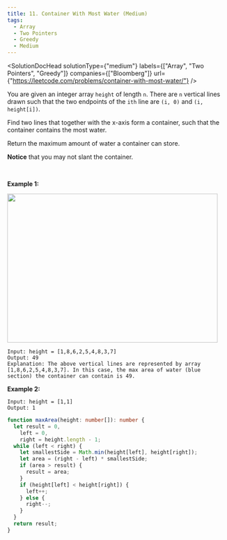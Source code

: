 ```yaml
---
title: 11. Container With Most Water (Medium)
tags:
  - Array
  - Two Pointers
  - Greedy
  - Medium
---
```



<SolutionDocHead
  solutionType={"medium"}
  labels={["Array", "Two Pointers", "Greedy"]}
  companies={["Bloomberg"]}
  url={"https://leetcode.com/problems/container-with-most-water/"}
/>

You are given an integer array `height` of length `n`. There are `n` vertical lines drawn such that the two endpoints of the `ith` line are `(i, 0)` and `(i, height[i])`.

Find two lines that together with the x-axis form a container, such that the container contains the most water.

Return the maximum amount of water a container can store.

<b>Notice</b> that you may not slant the container.

<br />

<b>Example 1:</b>
<br />

<img src={imageURL} width="483" height="342" />

```
Input: height = [1,8,6,2,5,4,8,3,7]
Output: 49
Explanation: The above vertical lines are represented by array [1,8,6,2,5,4,8,3,7]. In this case, the max area of water (blue section) the container can contain is 49.
```

<b>Example 2:</b>

```
Input: height = [1,1]
Output: 1
```

```ts title=solution.ts
function maxArea(height: number[]): number {
  let result = 0,
    left = 0,
    right = height.length - 1;
  while (left < right) {
    let smallestSide = Math.min(height[left], height[right]);
    let area = (right - left) * smallestSide;
    if (area > result) {
      result = area;
    }
    if (height[left] < height[right]) {
      left++;
    } else {
      right--;
    }
  }
  return result;
}
```
